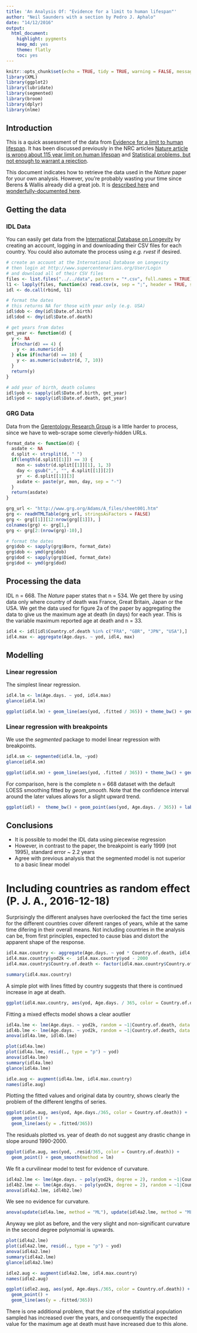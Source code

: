 ```yaml
---
title: 'An Analysis Of: "Evidence for a limit to human lifespan"'
author: "Neil Saunders with a section by Pedro J. Aphalo"
date: "14/12/2016"
output: 
  html_document: 
    highlight: pygments
    keep_md: yes
    theme: flatly
    toc: yes
---
```


```r
knitr::opts_chunk$set(echo = TRUE, tidy = TRUE, warning = FALSE, message = FALSE, fig.path = "../../output/")
library(XML)
library(ggplot2)
library(lubridate)
library(segmented)
library(broom)
library(dplyr)
library(nlme)
```

## Introduction
This is a quick assessment of the data from [Evidence for a limit to human lifespan](http://www.nature.com/nature/journal/v538/n7624/full/nature19793.html). It has been discussed previously in the NRC articles [Nature article is wrong about 115 year limit on human lifespan](https://www.nrc.nl/nieuws/2016/10/07/human-lifespan-limited-to-115-years-a1525476) and [Statistical problems, but not enough to warrant a rejection](https://www.nrc.nl/nieuws/2016/12/09/statistical-problems-but-not-enough-to-warrant-a-rejection-a1535908).

This document indicates how to retrieve the data used in the _Nature_ paper for your own analysis. However, you're probably wasting your time since Berens & Wallis already did a great job. It is [described here](http://www.askaswiss.com/2016/11/is-there-really-evidence-for-limit-to-human-lifespan.html) and [wonderfully-documented here](https://github.com/philippberens/lifespan).

## Getting the data
### IDL Data
You can easily get data from the [International Database on Longevity](http://www.supercentenarians.org/Home/Expand_IDL) by creating an account, logging in and downloading their CSV files for each country. You could also automate the process using _e.g. rvest_ if desired. 
```r
# create an account at the International Database on Longevity
# then login at http://www.supercentenarians.org/User/Login
# and download all of their CSV files
files <- list.files("../../data", pattern = "*.csv", full.names = TRUE)
l1 <- lapply(files, function(x) read.csv(x, sep = ";", header = TRUE, stringsAsFactors = FALSE))
idl <- do.call(rbind, l1)

# format the dates
# this returns NA for those with year only (e.g. USA)
idl$dob <- dmy(idl$Date.of.birth)
idl$dod <- dmy(idl$Date.of.death)

# get years from dates
get_year <- function(d) {
  y <- NA
  if(nchar(d) == 4) {
    y <- as.numeric(d)
  } else if(nchar(d) == 10) {
    y <- as.numeric(substr(d, 7, 10))
  }
  return(y)
}

# add year of birth, death columns
idl$yob <- sapply(idl$Date.of.birth, get_year)
idl$yod <- sapply(idl$Date.of.death, get_year)
```

### GRG Data
Data from the [Gerentology Research Group](http://www.grg.org/) is a little harder to process, since we have to web-scrape some cleverly-hidden URLs.
```r

format_date <- function(d) {
  asdate <- NA
  d.split <- strsplit(d, " ")
  if(length(d.split[[1]]) == 3) {
    mon <- substr(d.split[[1]][1], 1, 3)
    day <- gsub(",", "", d.split[[1]][2])
    yr  <- d.split[[1]][3]
    asdate <- paste(yr, mon, day, sep = "-")
  }
  return(asdate)
}

grg_url <- "http://www.grg.org/Adams/A_files/sheet001.htm"
grg <- readHTMLTable(grg_url, stringsAsFactors = FALSE)
grg <- grg[[1]][12:nrow(grg[[1]]), ]
colnames(grg) <- grg[1,]
grg <- grg[2:(nrow(grg)-10),]

# format the dates
grg$dob <- sapply(grg$Born, format_date)
grg$dob <- ymd(grg$dob)
grg$dod <- sapply(grg$Died, format_date)
grg$dod <- ymd(grg$dod)
```

## Processing the data
IDL n = 668. The _Nature_ paper states that n = 534. We get there by using data only where country of death was France, Great Britain, Japan or the USA. We get the data used for figure 2a of the paper by aggregating the data to give us the maximum age at death (in days) for each year. This is the variable maximum reported age at death and n = 33.

```r
idl4 <- idl[idl$Country.of.death %in% c("FRA", "GBR", "JPN", "USA"),]
idl4.max <- aggregate(Age.days. ~ yod, idl4, max)
```

## Modelling
### Linear regression
The simplest linear regression.
```r
idl4.lm <- lm(Age.days. ~ yod, idl4.max)
glance(idl4.lm)

ggplot(idl4.lm) + geom_line(aes(yod, .fitted / 365)) + theme_bw() + geom_point(aes(yod, Age.days. / 365)) + labs(x = "year of death", y = "maximum age at death")
```

### Linear regression with breakpoints
We use the _segmented_ package to model linear regression with breakpoints. 
```r
idl4.sm <- segmented(idl4.lm, ~yod)
glance(idl4.sm)

ggplot(idl4.sm) + geom_line(aes(yod, .fitted / 365)) + theme_bw() + geom_point(aes(yod, Age.days. / 365)) + labs(x = "year of death", y = "maximum age at death")
```

For comparison, here is the complete n = 668 dataset with the default LOESS smoothing fitted by _geom\_smooth_. Note that the confidence interval around the later values allows for a slight upward trend.

```r
ggplot(idl) +  theme_bw() + geom_point(aes(yod, Age.days. / 365)) + labs(x = "year of death", y = "maximum age at death") + geom_smooth(aes(yod, Age.days. / 365))
```

## Conclusions
* It is possible to model the IDL data using piecewise regression
* However, in contrast to the paper, the breakpoint is early 1999 (not 1995), standard error ~ 2.2 years
* Agree with previous analysis that the segmented model is not superior to a basic linear model

# Including countries as random effect (P. J. A., 2016-12-18)

Surprisingly the different analyses have overlooked the fact the time series for the different countries cover diferent ranges of years, while at the same time difering in their overall means. Not including countries in the analysis can be, from first principles, expected to cause bias and distort the apparent shape of the response.

```r
idl4.max.country <- aggregate(Age.days. ~ yod * Country.of.death, idl4, max)
idl4.max.country$yod2k <-  idl4.max.country$yod - 2000
idl4.max.country$Country.of.death <- factor(idl4.max.country$Country.of.death)
```

```r
summary(idl4.max.country)
```

A simple plot with lines fitted by country suggests that there is continued increase in age at death.

```r
ggplot(idl4.max.country, aes(yod, Age.days. / 365, color = Country.of.death)) +  theme_bw() + geom_point() + labs(x = "year of death", y = "maximum age at death") + geom_smooth(method = lm)
```

Fitting a mixed effects model shows a clear aoutlier

```r
idl4a.lme <- lme(Age.days. ~ yod2k, random = ~1|Country.of.death, data = idl4.max.country)
idl4b.lme <- lme(Age.days. ~ yod2k, random = ~1|Country.of.death, data = idl4.max.country, weights = varPower())
anova(idl4a.lme, idl4b.lme)
```

```r
plot(idl4a.lme)
plot(idl4a.lme, resid(., type = "p") ~ yod)
anova(idl4a.lme)
summary(idl4a.lme)
glance(idl4a.lme)

```


```r
idle.aug <- augment(idl4a.lme, idl4.max.country)
names(idle.aug)
```

Plotting the fitted values and original data by country, shows clearly the problem of the different lengths of series.

```r
ggplot(idle.aug, aes(yod, Age.days./365, color = Country.of.death)) +
  geom_point() +
  geom_line(aes(y = .fitted/365))
```

The residuals plotted vs. year of death do not suggest any drastic change in slope around 1990-2000.

```r
ggplot(idle.aug, aes(yod, .resid/365, color = Country.of.death)) +
  geom_point() + geom_smooth(method = lm)
```

We fit a curvilinear model to test for evidence of curvature.

```r
idl4a2.lme <- lme(Age.days. ~ poly(yod2k, degree = 2), random = ~1|Country.of.death, data = idl4.max.country)
idl4b2.lme <- lme(Age.days. ~ poly(yod2k, degree = 2), random = ~1|Country.of.death, data = idl4.max.country, weights = varPower())
anova(idl4a2.lme, idl4b2.lme)
```

We see no evidence for curvature.

```r
anova(update(idl4a.lme, method = "ML"), update(idl4a2.lme, method = "ML"))

```

Anyway we plot as before, and the very slight and non-significant curvature in the second degree polynomial is upwards.

```r
plot(idl4a2.lme)
plot(idl4a2.lme, resid(., type = "p") ~ yod)
anova(idl4a2.lme)
summary(idl4a2.lme)
glance(idl4a2.lme)

```

```r
idle2.aug <- augment(idl4a2.lme, idl4.max.country)
names(idle2.aug)
```
```r
ggplot(idle2.aug, aes(yod, Age.days./365, color = Country.of.death)) +
  geom_point() +
  geom_line(aes(y = .fitted/365))
```

There is one additional problem, that the size of the statistical population sampled has increased over the years, and consequently the expected value for the maximum age at death must have increased due to this alone.
